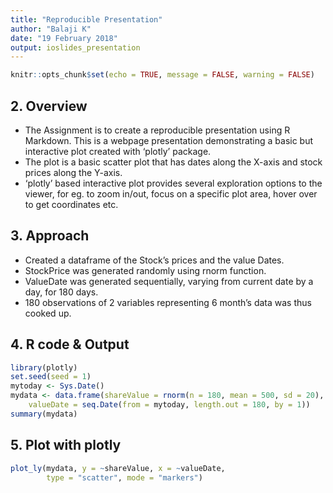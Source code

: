 ```yaml
---
title: "Reproducible Presentation"
author: "Balaji K"
date: "19 February 2018"
output: ioslides_presentation
---
```


```r
knitr::opts_chunk$set(echo = TRUE, message = FALSE, warning = FALSE)
```

## 2. Overview

- The Assignment is to create a reproducible presentation using R Markdown. This is a webpage presentation demonstrating a basic but interactive plot created with 'plotly' package.
- The plot is a basic scatter plot that has dates along the X-axis and stock prices along the Y-axis.
- 'plotly' based interactive plot provides several exploration options to the viewer, for eg. to zoom in/out, focus on a specific plot area, hover over to get coordinates etc.

## 3. Approach

- Created a dataframe of the Stock's prices and the value Dates.
- StockPrice was generated randomly using rnorm function.
- ValueDate was generated sequentially, varying from current date by a day, for 180 days.
- 180 observations of 2 variables representing 6 month's data was thus cooked up.

## 4. R code & Output

```R
library(plotly)
set.seed(seed = 1)
mytoday <- Sys.Date()
mydata <- data.frame(shareValue = rnorm(n = 180, mean = 500, sd = 20),
    valueDate = seq.Date(from = mytoday, length.out = 180, by = 1))
summary(mydata)
```

## 5. Plot with plotly

```R
plot_ly(mydata, y = ~shareValue, x = ~valueDate, 
        type = "scatter", mode = "markers")
```

